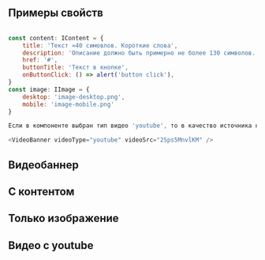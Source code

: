 
## Примеры свойств

``` javascript

const content: IContent = {
    title: 'Текст ≈40 симовлов. Короткие слова',
    description: 'Описание должно быть примерно не более 130 символов. Пишите содержательно, кратно и не будет проблем с текстовым контентом.',
    href: '#',
    buttonTitle: 'Текст в кнопке',
    onButtonClick: () => alert('button click'),
}
const image: IImage = {
    desktop: 'image-desktop.png',
    mobile: 'image-mobile.png'
}

Если в компоненте выбран тип видео 'youtube', то в качество источника необходимо указать id видео:

<VideoBanner videoType="youtube" videoSrc="2Sps5MnvlKM" />

```

## Видеобаннер

<Playground>
    <VideoBanner videoType="video" videoSrc={video} image={image} />
</Playground>

## С контентом

<Playground>
    <VideoBanner videoType="video" videoSrc={video} image={image} content={content} />
</Playground>

## Только изображение

<Playground>
    <VideoBanner image={image} content={content} />
</Playground>

## Видео с youtube

<Playground>
    <VideoBanner videoType="youtube" videoSrc={youtubeVideoId} image={image} />
</Playground>
